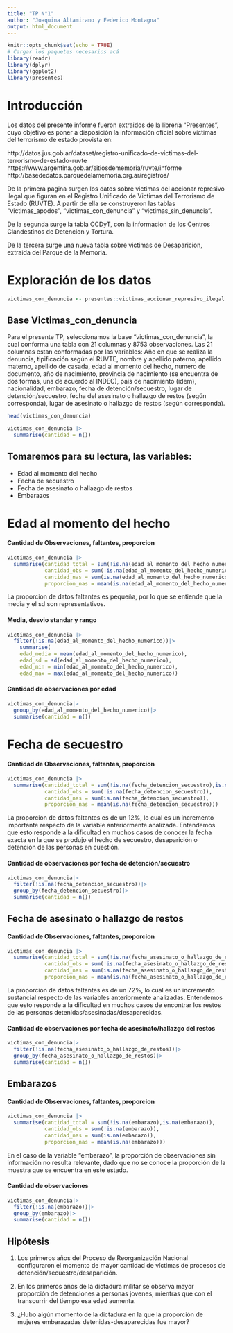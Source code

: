 ```yaml
---
title: "TP N°1"
author: "Joaquina Altamirano y Federico Montagna"
output: html_document
---
```



```r
knitr::opts_chunk$set(echo = TRUE)
# Cargar los paquetes necesarios acá
library(readr)
library(dplyr)
library(ggplot2)
library(presentes)
```

# Introducción

Los datos del presente informe fueron extraidos de la librería "Presentes", cuyo objetivo es poner a disposición la información oficial sobre víctimas del terrorismo de estado provista en:

http://datos.jus.gob.ar/dataset/registro-unificado-de-victimas-del-terrorismo-de-estado-ruvte  
https://www.argentina.gob.ar/sitiosdememoria/ruvte/informe  
http://basededatos.parquedelamemoria.org.ar/registros/ 

De la primera pagina surgen los datos sobre victimas del accionar represivo ilegal que figuran en el Registro Unificado de Victimas del Terrorismo de Estado (RUVTE). A partir de ella se construyeron las tablas "victimas_apodos", "victimas_con_denuncia" y "victimas_sin_denuncia".

De la segunda surge la tabla CCDyT, con la informacion de los Centros Clandestinos de Detencion y Tortura.

De la tercera surge una nueva tabla sobre victimas de Desaparicion, extraida del Parque de la Memoria.


# Exploración de los datos

```r
victimas_con_denuncia <- presentes::victimas_accionar_represivo_ilegal
```

## Base Victimas_con_denuncia
Para el presente TP, seleccionamos la base "victimas_con_denuncia", la cual conforma una tabla con 21 columnas y 8753 observaciones. Las 21 columnas estan conformadas por las variables: Año en que se realiza la denuncia, tipificación según el RUVTE, nombre y apellido paterno, apellido materno, apellido de casada, edad al momento del hecho, numero de documento, año de nacimiento, provincia de nacimiento (se encuentra de dos formas, una de acuerdo al INDEC), país de nacimiento (idem), nacionalidad, embarazo, fecha de detención/secuestro, lugar de detención/secuestro, fecha del asesinato o hallazgo de restos (según corresponda), lugar de asesinato o hallazgo de restos (según corresponda).

```r
head(victimas_con_denuncia)
```

```r
victimas_con_denuncia |>
  summarise(cantidad = n())
```


## Tomaremos para su lectura, las variables:
- Edad al momento del hecho
- Fecha de secuestro
- Fecha de asesinato o hallazgo de restos
- Embarazos


# Edad al momento del hecho
#### Cantidad de Observaciones, faltantes, proporcion
```r
victimas_con_denuncia |>
  summarise(cantidad_total = sum(!is.na(edad_al_momento_del_hecho_numerico),is.na(edad_al_momento_del_hecho_numerico)),
            cantidad_obs = sum(!is.na(edad_al_momento_del_hecho_numerico)),
            cantidad_nas = sum(is.na(edad_al_momento_del_hecho_numerico)),
            proporcion_nas = mean(is.na(edad_al_momento_del_hecho_numerico)))
```
La proporcion de datos faltantes es pequeña, por lo que se entiende que la media y el sd son representativos.

#### Media, desvio standar y rango
```r
victimas_con_denuncia |>
  filter(!is.na(edad_al_momento_del_hecho_numerico))|>
    summarise( 
    edad_media = mean(edad_al_momento_del_hecho_numerico),
    edad_sd = sd(edad_al_momento_del_hecho_numerico),
    edad_min = min(edad_al_momento_del_hecho_numerico),
    edad_max = max(edad_al_momento_del_hecho_numerico))
```

#### Cantidad de observaciones por edad

```r
victimas_con_denuncia|>
  group_by(edad_al_momento_del_hecho_numerico)|>
  summarise(cantidad = n())
```






# Fecha de secuestro
#### Cantidad de Observaciones, faltantes, proporcion
```r
victimas_con_denuncia |>
  summarise(cantidad_total = sum(!is.na(fecha_detencion_secuestro),is.na(fecha_detencion_secuestro)),
            cantidad_obs = sum(!is.na(fecha_detencion_secuestro)),
            cantidad_nas = sum(is.na(fecha_detencion_secuestro)),
            proporcion_nas = mean(is.na(fecha_detencion_secuestro)))
```
La proporcion de datos faltantes es de un 12%, lo cual es un incremento importante respecto de la variable anteriormente analizada. Entendemos que esto responde a la dificultad en muchos casos de conocer la fecha exacta en la que se produjo el hecho de secuestro, desaparición o detención de las personas en cuestión.

#### Cantidad de observaciones por fecha de detención/secuestro
```r
victimas_con_denuncia|>
  filter(!is.na(fecha_detencion_secuestro))|>
  group_by(fecha_detencion_secuestro)|>
  summarise(cantidad = n())
```







## Fecha de asesinato o hallazgo de restos
#### Cantidad de Observaciones, faltantes, proporcion
```r
victimas_con_denuncia |>
  summarise(cantidad_total = sum(!is.na(fecha_asesinato_o_hallazgo_de_restos),is.na(fecha_asesinato_o_hallazgo_de_restos)),
            cantidad_obs = sum(!is.na(fecha_asesinato_o_hallazgo_de_restos)),
            cantidad_nas = sum(is.na(fecha_asesinato_o_hallazgo_de_restos)),
            proporcion_nas = mean(is.na(fecha_asesinato_o_hallazgo_de_restos)))
```
La proporcion de datos faltantes es de un 72%, lo cual es un incremento sustancial respecto de las variables anteriormente analizadas. Entendemos que esto responde a la dificultad en muchos casos de encontrar los restos de las personas detenidas/asesinadas/desaparecidas.

#### Cantidad de observaciones por fecha de asesinato/hallazgo del restos
```r
victimas_con_denuncia|>
  filter(!is.na(fecha_asesinato_o_hallazgo_de_restos))|>
  group_by(fecha_asesinato_o_hallazgo_de_restos)|>
  summarise(cantidad = n())
```






## Embarazos
#### Cantidad de Observaciones, faltantes, proporcion
```r
victimas_con_denuncia |>
  summarise(cantidad_total = sum(!is.na(embarazo),is.na(embarazo)),
            cantidad_obs = sum(!is.na(embarazo)),
            cantidad_nas = sum(is.na(embarazo)),
            proporcion_nas = mean(is.na(embarazo)))
```
En el caso de la variable "embarazo", la proporción de observaciones sin información no resulta relevante, dado que no se conoce la proporción de la muestra que se encuentra en este estado.

#### Cantidad de observaciones
```r
victimas_con_denuncia|>
  filter(!is.na(embarazo))|>
  group_by(embarazo)|>
  summarise(cantidad = n())
```



## Hipótesis

1) Los primeros años del Proceso de Reorganización Nacional configuraron el momento de mayor cantidad de víctimas de procesos de detención/secuestro/desaparición.

2) En los primeros años de la dictadura militar se observa mayor proporción de detenciones a personas jovenes, mientras que con el transcurrir del tiempo esa edad aumenta.

3) ¿Hubo algún momento de la dictadura en la que la proporción de mujeres embarazadas detenidas-desaparecidas fue mayor?






